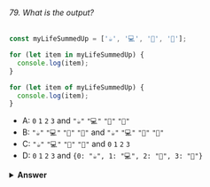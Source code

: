 ###### 79. What is the output?

```javascript
const myLifeSummedUp = ['☕', '💻', '🍷', '🍫'];

for (let item in myLifeSummedUp) {
  console.log(item);
}

for (let item of myLifeSummedUp) {
  console.log(item);
}
```

- A: `0` `1` `2` `3` and `"☕"` `"💻"` `"🍷"` `"🍫"`
- B: `"☕"` `"💻"` `"🍷"` `"🍫"` and `"☕"` `"💻"` `"🍷"` `"🍫"`
- C: `"☕"` `"💻"` `"🍷"` `"🍫"` and `0` `1` `2` `3`
- D: `0` `1` `2` `3` and `{0: "☕", 1: "💻", 2: "🍷", 3: "🍫"}`

<details>
<summary>
<b>Answer</b>
</summary>

#### Answer: A

With a _for-in_ loop, we can iterate over **enumerable** properties. In an array, the enumerable properties are the "keys" of array elements, which are actually their indexes. You could see an array as:

`{0: "☕", 1: "💻", 2: "🍷", 3: "🍫"}`

Where the keys are the enumerable properties. `0` `1` `2` `3` get logged.

With a _for-of_ loop, we can iterate over **iterables**. An array is an iterable. When we iterate over the array, the variable "item" is equal to the element it's currently iterating over, `"☕"` `"💻"` `"🍷"` `"🍫"` get logged.

</details>
